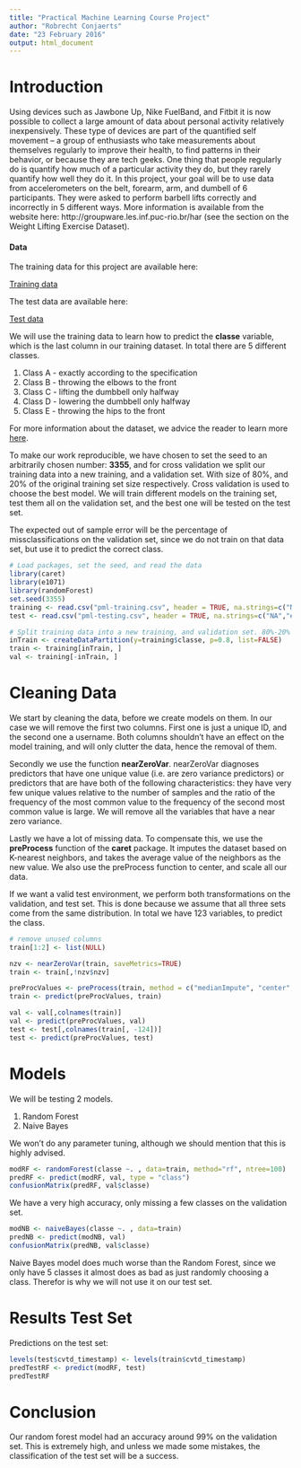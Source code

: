 ```yaml
---
title: "Practical Machine Learning Course Project"
author: "Robrecht Conjaerts"
date: "23 February 2016"
output: html_document
---
```


# Introduction

Using devices such as Jawbone Up, Nike FuelBand, and Fitbit it is now possible to collect a large amount of data about personal activity relatively inexpensively. These type of devices are part of the quantified self movement – a group of enthusiasts who take measurements about themselves regularly to improve their health, to find patterns in their behavior, or because they are tech geeks. One thing that people regularly do is quantify how much of a particular activity they do, but they rarely quantify how well they do it. In this project, your goal will be to use data from accelerometers on the belt, forearm, arm, and dumbell of 6 participants. They were asked to perform barbell lifts correctly and incorrectly in 5 different ways. More information is available from the website here: http://groupware.les.inf.puc-rio.br/har (see the section on the Weight Lifting Exercise Dataset).

#### Data

The training data for this project are available here:

[Training data](https://d396qusza40orc.cloudfront.net/predmachlearn/pml-training.csv)

The test data are available here:

[Test data](https://d396qusza40orc.cloudfront.net/predmachlearn/pml-testing.csv)

We will use the training data to learn how to predict the **classe** variable, which is the last column in our training dataset. In total there are 5 different classes.

1. Class A - exactly according to the specification
2. Class B - throwing the elbows to the front
3. Class C - lifting the dumbbell only halfway
4. Class D - lowering the dumbbell only halfway
5. Class E - throwing the hips to the front

For more information about the dataset, we advice the reader to learn more [here](http://groupware.les.inf.puc-rio.br/har).

To make our work reproducible, we have chosen to set the seed to an arbitrarily chosen number: **3355**, and for cross validation we split our training data into a new training, and a validation set. With size of 80%, and 20% of the original training set size respectively. Cross validation is used to choose the best model. We will train different models on the training set, test them all on the validation set, and the best one will be tested on the test set.

The expected out of sample error will be the percentage of missclassifications on the validation set, since we do not train on that data set, but use it to predict the correct class.

```r
# Load packages, set the seed, and read the data
library(caret)
library(e1071)
library(randomForest)
set.seed(3355)
training <- read.csv("pml-training.csv", header = TRUE, na.strings=c("NA","#DIV/0!",""))
test <- read.csv("pml-testing.csv", header = TRUE, na.strings=c("NA","#DIV/0!",""))

# Split training data into a new training, and validation set. 80%-20% respectively.
inTrain <- createDataPartition(y=training$classe, p=0.8, list=FALSE)
train <- training[inTrain, ]
val <- training[-inTrain, ]
```

# Cleaning Data

We start by cleaning the data, before we create models on them. In our case we will remove the first two columns. First one is just a unique ID, and the second one a username. Both columns shouldn't have an effect on the model training, and will only clutter the data, hence the removal of them.

Secondly we use the function **nearZeroVar**. nearZeroVar diagnoses predictors that have one unique value (i.e. are zero variance predictors) or predictors that are have both of the following characteristics: they have very few unique values relative to the number of samples and the ratio of the frequency of the most common value to the frequency of the second most common value is large. We will remove all the variables that have a near zero variance.

Lastly we have a lot of missing data. To compensate this, we use the **preProcess** function of the **caret** package. It imputes the dataset based on K-nearest neighbors, and takes the average value of the neighbors as the new value. We also use the preProcess function to center, and scale all our data.

If we want a valid test environment, we perform both transformations on the validation, and test set. This is done because we assume that all three sets come from the same distribution. In total we have 123 variables, to predict the class.

```r
# remove unused columns
train[1:2] <- list(NULL)

nzv <- nearZeroVar(train, saveMetrics=TRUE)
train <- train[,!nzv$nzv]

preProcValues <- preProcess(train, method = c("medianImpute", "center", "scale"))
train <- predict(preProcValues, train)

val <- val[,colnames(train)]
val <- predict(preProcValues, val)
test <- test[,colnames(train[, -124])]
test <- predict(preProcValues, test)
```

# Models

We will be testing 2 models.

1. Random Forest
2. Naive Bayes

We won't do any parameter tuning, although we should mention that this is highly advised.

```r
modRF <- randomForest(classe ~. , data=train, method="rf", ntree=100)
predRF <- predict(modRF, val, type = "class")
confusionMatrix(predRF, val$classe)
```

We have a very high accuracy, only missing a few classes on the validation set.

```r
modNB <- naiveBayes(classe ~. , data=train)
predNB <- predict(modNB, val)
confusionMatrix(predNB, val$classe)
```

Naive Bayes model does much worse than the Random Forest, since we only have 5 classes it almost does as bad as just randomly choosing a class. Therefor is why we will not use it on our test set. 

# Results Test Set

Predictions on the test set:

```r
levels(test$cvtd_timestamp) <- levels(train$cvtd_timestamp)
predTestRF <- predict(modRF, test)
predTestRF
```

# Conclusion

Our random forest model had an accuracy around 99% on the validation set. This is extremely high, and unless we made some mistakes, the classification of the test set will be a success.